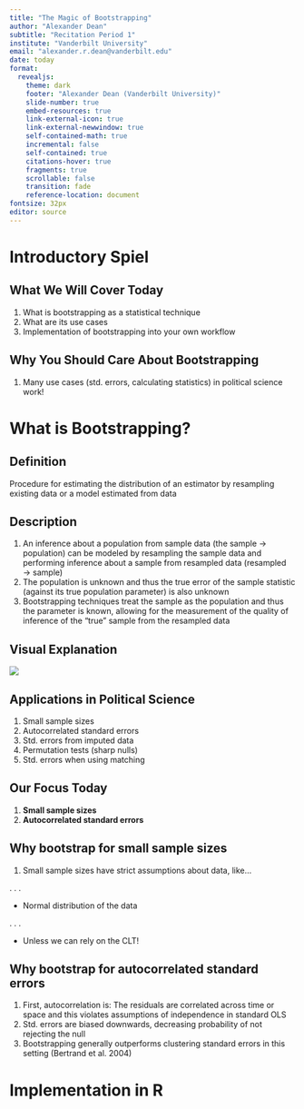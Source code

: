 ```yaml
---
title: "The Magic of Bootstrapping"
author: "Alexander Dean"
subtitle: "Recitation Period 1"
institute: "Vanderbilt University"
email: "alexander.r.dean@vanderbilt.edu"
date: today
format: 
  revealjs:
    theme: dark
    footer: "Alexander Dean (Vanderbilt University)"
    slide-number: true
    embed-resources: true
    link-external-icon: true
    link-external-newwindow: true
    self-contained-math: true
    incremental: false
    self-contained: true
    citations-hover: true
    fragments: true
    scrollable: false
    transition: fade
    reference-location: document
fontsize: 32px
editor: source
---
```



# Introductory Spiel

## What We Will Cover Today
1. What is bootstrapping as a statistical technique
2. What are its use cases 
3. Implementation of bootstrapping into your own workflow

## Why You Should Care About Bootstrapping
1. Many use cases (std. errors, calculating statistics) in political science work!

# What is Bootstrapping?
## Definition

Procedure for estimating the distribution of an estimator by resampling existing data or a model estimated from data

## Description
1. An inference about a population from sample data (the sample $\rightarrow$ population) can be modeled by resampling the sample data and performing inference about a sample from resampled data (resampled $\rightarrow$ sample)
2. The population is unknown and thus the true error of the sample statistic (against its true population parameter) is also unknown
3. Bootstrapping techniques treat the sample as the population and thus the parameter is known, allowing for the measurement of the quality of inference of the "true" sample from the resampled data

## Visual Explanation

![](/bootstrap.png)

## Applications in Political Science
1. Small sample sizes
2. Autocorrelated standard errors
3. Std. errors from imputed data
4. Permutation tests (sharp nulls)
5. Std. errors when using matching

## Our Focus Today
1. **Small sample sizes**
2. **Autocorrelated standard errors**

## Why bootstrap for small sample sizes
1. Small sample sizes have strict assumptions about data, like...

. . . 

- Normal distribution of the data

. . . 

- Unless we can rely on the CLT!

## Why bootstrap for autocorrelated standard errors
1. First, autocorrelation is: The residuals are correlated across time or space and this violates assumptions of independence in standard OLS
2. Std. errors are biased downwards, decreasing probability of not rejecting the null
3. Bootstrapping generally outperforms clustering standard errors in this setting (Bertrand et al. 2004)

# Implementation in R